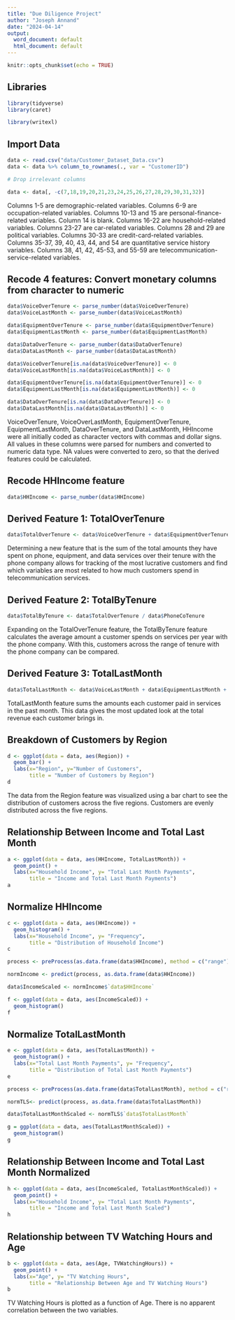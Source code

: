 ```yaml
---
title: "Due Diligence Project"
author: "Joseph Annand"
date: "2024-04-14"
output:
  word_document: default
  html_document: default
---
```


```r
knitr::opts_chunk$set(echo = TRUE)
```


## Libraries


```r
library(tidyverse)
library(caret)
```


```r
library(writexl)
```


## Import Data


```r
data <- read.csv("data/Customer_Dataset_Data.csv")
data <- data %>% column_to_rownames(., var = "CustomerID")

```


```r
# Drop irrelevant columns

data <- data[, -c(7,18,19,20,21,23,24,25,26,27,28,29,30,31,32)]
```


Columns 1-5 are demographic-related variables. Columns 6-9 are occupation-related variables. Columns 10-13 and 15 are personal-finance-related variables. Column 14 is blank. Columns 16-22 are household-related variables. Columns 23-27 are car-related variables. Columns 28 and 29 are political variables. Columns 30-33 are credit-card-related variables. Columns 35-37, 39, 40, 43, 44, and 54 are quantitative service history  variables. Columns 38, 41, 42, 45-53, and 55-59 are telecommunication-service-related variables.

## Recode 4 features: Convert monetary columns from character to numeric


```r
data$VoiceOverTenure <- parse_number(data$VoiceOverTenure)
data$VoiceLastMonth <- parse_number(data$VoiceLastMonth)

data$EquipmentOverTenure <- parse_number(data$EquipmentOverTenure)
data$EquipmentLastMonth <- parse_number(data$EquipmentLastMonth)

data$DataOverTenure <- parse_number(data$DataOverTenure)
data$DataLastMonth <- parse_number(data$DataLastMonth)
```


```r
data$VoiceOverTenure[is.na(data$VoiceOverTenure)] <- 0
data$VoiceLastMonth[is.na(data$VoiceLastMonth)] <- 0

data$EquipmentOverTenure[is.na(data$EquipmentOverTenure)] <- 0
data$EquipmentLastMonth[is.na(data$EquipmentLastMonth)] <- 0

data$DataOverTenure[is.na(data$DataOverTenure)] <- 0
data$DataLastMonth[is.na(data$DataLastMonth)] <- 0
```


VoiceOverTenure, VoiceOverLastMonth, EquipmentOverTenure, EquipmentLastMonth, DataOverTenure, and DataLastMonth, HHIncome were all initially coded as character vectors with commas and dollar signs. All values in these columns were parsed for numbers and converted to numeric data type. NA values were converted to zero, so that the derived features could be calculated.


## Recode HHIncome feature


```r
data$HHIncome <- parse_number(data$HHIncome)
```



## Derived Feature 1: TotalOverTenure


```r
data$TotalOverTenure <- data$VoiceOverTenure + data$EquipmentOverTenure + data$DataOverTenure
```


Determining a new feature that is the sum of the total amounts they have spent on phone, equipment, and data services over their tenure with the phone company allows for tracking of the most lucrative customers and find which variables are most related to how much customers spend in telecommunication services.


## Derived Feature 2: TotalByTenure


```r
data$TotalByTenure <- data$TotalOverTenure / data$PhoneCoTenure
```


Expanding on the TotalOverTenure feature, the TotalByTenure feature calculates the average amount a customer spends on services per year with the phone company. With this, customers across the range of tenure with the phone company can be compared.


## Derived Feature 3: TotalLastMonth


```r
data$TotalLastMonth <- data$VoiceLastMonth + data$EquipmentLastMonth + data$DataLastMonth
```


TotalLastMonth feature sums the amounts each customer paid in services in the past month. This data gives the most updated look at the total revenue each customer brings in.


## Breakdown of Customers by Region


```r
d <- ggplot(data = data, aes(Region)) +
  geom_bar() +
  labs(x="Region", y="Number of Customers",
       title = "Number of Customers by Region")
d
```


The data from the Region feature was visualized using a bar chart to see the distribution of customers across the five regions. Customers are evenly distributed across the five regions.


## Relationship Between Income and Total Last Month


```r
a <- ggplot(data = data, aes(HHIncome, TotalLastMonth)) +
  geom_point() +
  labs(x="Household Income", y= "Total Last Month Payments",
       title = "Income and Total Last Month Payments")
a
```


## Normalize HHIncome


```r
c <- ggplot(data = data, aes(HHIncome)) +
  geom_histogram() +
  labs(x="Household Income", y= "Frequency",
       title = "Distribution of Household Income")
c
```


```r
process <- preProcess(as.data.frame(data$HHIncome), method = c("range"))

normIncome <- predict(process, as.data.frame(data$HHIncome))

data$IncomeScaled <- normIncome$`data$HHIncome`
```


```r
f <- ggplot(data = data, aes(IncomeScaled)) +
  geom_histogram()
f
```


## Normalize TotalLastMonth


```r
e <- ggplot(data = data, aes(TotalLastMonth)) +
  geom_histogram() +
  labs(x="Total Last Month Payments", y= "Frequency",
       title = "Distribution of Total Last Month Payments")
e
```

```r
process <- preProcess(as.data.frame(data$TotalLastMonth), method = c("range"))

normTLS<- predict(process, as.data.frame(data$TotalLastMonth))

data$TotalLastMonthScaled <- normTLS$`data$TotalLastMonth`
```


```r
g = ggplot(data = data, aes(TotalLastMonthScaled)) +
  geom_histogram()
g
```


## Relationship Between Income and Total Last Month Normalized


```r
h <- ggplot(data = data, aes(IncomeScaled, TotalLastMonthScaled)) +
  geom_point() + 
  labs(x="Household Income", y= "Total Last Month Payments",
       title = "Income and Total Last Month Scaled")
h
```


## Relationship between TV Watching Hours and Age


```r
b <- ggplot(data = data, aes(Age, TVWatchingHours)) +
  geom_point() +
  labs(x="Age", y= "TV Watching Hours",
       title = "Relationship Between Age and TV Watching Hours")
b
```


TV Watching Hours is plotted as a function of Age. There is no apparent correlation between the two variables.

